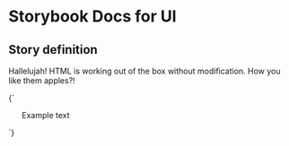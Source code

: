 

# Storybook Docs for Ul

<Meta title="govtnz-import" />

## Story definition

Hallelujah! HTML is working out of the box without modification.
How you like them apples?!

<Story name="Ul" height="100px">
  {` <ul class="g-ul">  Example text</ul> `}
</Story>
